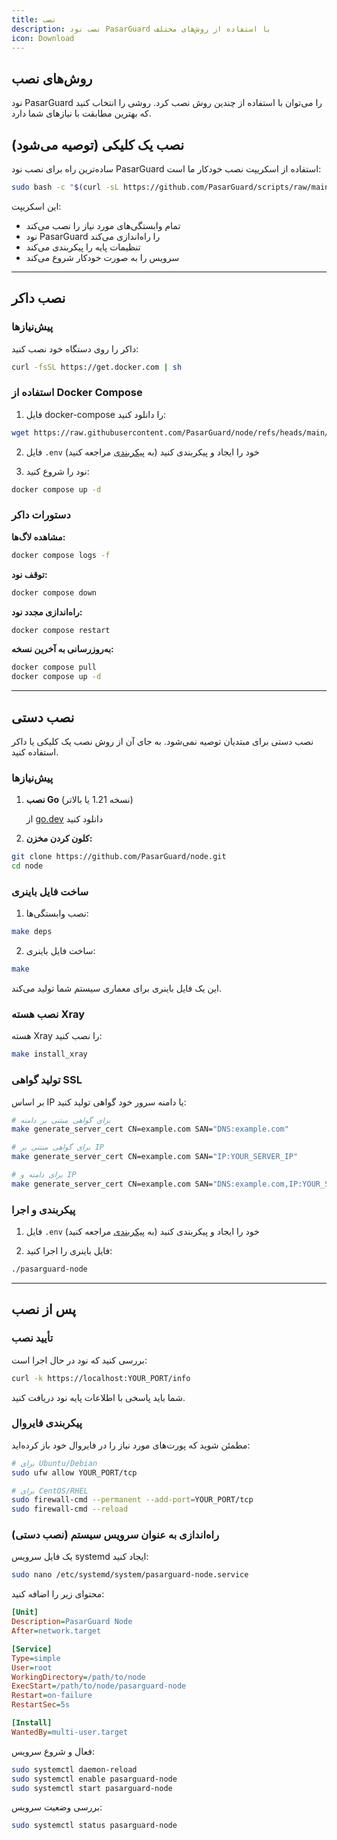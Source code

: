 ```yaml
---
title: نصب
description: نصب نود PasarGuard با استفاده از روش‌های مختلف
icon: Download
---
```


## روش‌های نصب

نود PasarGuard را می‌توان با استفاده از چندین روش نصب کرد. روشی را انتخاب کنید که بهترین مطابقت با نیازهای شما دارد.

## نصب یک کلیکی (توصیه می‌شود)

ساده‌ترین راه برای نصب نود PasarGuard استفاده از اسکریپت نصب خودکار ما است:

```bash
sudo bash -c "$(curl -sL https://github.com/PasarGuard/scripts/raw/main/pg-node.sh)" @ install
```

این اسکریپت:
- تمام وابستگی‌های مورد نیاز را نصب می‌کند
- نود PasarGuard را راه‌اندازی می‌کند
- تنظیمات پایه را پیکربندی می‌کند
- سرویس را به صورت خودکار شروع می‌کند

---

## نصب داکر

### پیش‌نیازها

داکر را روی دستگاه خود نصب کنید:

```bash
curl -fsSL https://get.docker.com | sh
```

### استفاده از Docker Compose

1. فایل docker-compose را دانلود کنید:

```bash
wget https://raw.githubusercontent.com/PasarGuard/node/refs/heads/main/docker-compose.yml
```

2. فایل `.env` خود را ایجاد و پیکربندی کنید (به [پیکربندی](/node/configuration) مراجعه کنید)

3. نود را شروع کنید:

```bash
docker compose up -d
```

### دستورات داکر

**مشاهده لاگ‌ها:**
```bash
docker compose logs -f
```

**توقف نود:**
```bash
docker compose down
```

**راه‌اندازی مجدد نود:**
```bash
docker compose restart
```

**به‌روزرسانی به آخرین نسخه:**
```bash
docker compose pull
docker compose up -d
```

---

## نصب دستی

<Callout type="warn">
  نصب دستی برای مبتدیان توصیه نمی‌شود. به جای آن از روش نصب یک کلیکی یا داکر استفاده کنید.
</Callout>

### پیش‌نیازها

1. **نصب Go** (نسخه 1.21 یا بالاتر)
   
   از [go.dev](https://go.dev/dl/) دانلود کنید

2. **کلون کردن مخزن:**

```bash
git clone https://github.com/PasarGuard/node.git
cd node
```

### ساخت فایل باینری

1. نصب وابستگی‌ها:

```bash
make deps
```

2. ساخت فایل باینری:

```bash
make
```

این یک فایل باینری برای معماری سیستم شما تولید می‌کند.

### نصب هسته Xray

هسته Xray را نصب کنید:

```bash
make install_xray
```

### تولید گواهی SSL

بر اساس IP یا دامنه سرور خود گواهی تولید کنید:

```bash
# برای گواهی مبتنی بر دامنه
make generate_server_cert CN=example.com SAN="DNS:example.com"

# برای گواهی مبتنی بر IP
make generate_server_cert CN=example.com SAN="IP:YOUR_SERVER_IP"

# برای دامنه و IP
make generate_server_cert CN=example.com SAN="DNS:example.com,IP:YOUR_SERVER_IP"
```

### پیکربندی و اجرا

1. فایل `.env` خود را ایجاد و پیکربندی کنید (به [پیکربندی](/node/configuration) مراجعه کنید)

2. فایل باینری را اجرا کنید:

```bash
./pasarguard-node
```

---

## پس از نصب

### تأیید نصب

بررسی کنید که نود در حال اجرا است:

```bash
curl -k https://localhost:YOUR_PORT/info
```

شما باید پاسخی با اطلاعات پایه نود دریافت کنید.

### پیکربندی فایروال

مطمئن شوید که پورت‌های مورد نیاز را در فایروال خود باز کرده‌اید:

```bash
# برای Ubuntu/Debian
sudo ufw allow YOUR_PORT/tcp

# برای CentOS/RHEL
sudo firewall-cmd --permanent --add-port=YOUR_PORT/tcp
sudo firewall-cmd --reload
```

### راه‌اندازی به عنوان سرویس سیستم (نصب دستی)

یک فایل سرویس systemd ایجاد کنید:

```bash
sudo nano /etc/systemd/system/pasarguard-node.service
```

محتوای زیر را اضافه کنید:

```ini
[Unit]
Description=PasarGuard Node
After=network.target

[Service]
Type=simple
User=root
WorkingDirectory=/path/to/node
ExecStart=/path/to/node/pasarguard-node
Restart=on-failure
RestartSec=5s

[Install]
WantedBy=multi-user.target
```

فعال و شروع سرویس:

```bash
sudo systemctl daemon-reload
sudo systemctl enable pasarguard-node
sudo systemctl start pasarguard-node
```

بررسی وضعیت سرویس:

```bash
sudo systemctl status pasarguard-node
```

